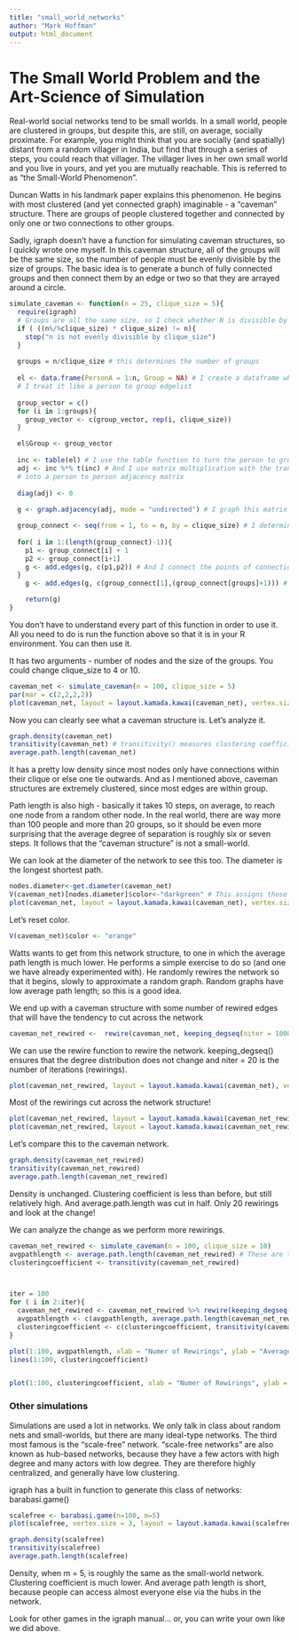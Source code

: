 ```yaml
---
title: "small_world_networks"
author: "Mark Hoffman"
output: html_document
---
```

# The Small World Problem and the Art-Science of Simulation

Real-world social networks tend to be small worlds.  In a small world, people are clustered in groups, but despite this, are still, on average, socially proximate. For example, you might think that you are socially (and spatially) distant from a random villager in India, but find that through a series of steps, you could reach that villager. The villager lives in her own small world and you live in yours, and yet you are mutually reachable. This is referred to as "the Small-World Phenomenon".

Duncan Watts in his landmark paper explains this phenomenon. He begins with most clustered (and yet connected graph) imaginable - a "caveman" structure. There are groups of people clustered together and connected by only one or two connections to other groups.  

Sadly, igraph doesn't have a function for simulating caveman structures, so I quickly wrote one myself. In this caveman structure, all of the groups will be the same size, so the number of people must be evenly divisible by the size of groups. The basic idea is to generate a bunch of fully connected groups and then connect them by an edge or two so that they are arrayed around a circle.  

```r

simulate_caveman <- function(n = 25, clique_size = 5){
  require(igraph)
  # Groups are all the same size, so I check whether N is divisible by the size of groups
  if ( ((n%/%clique_size) * clique_size) != n){
    stop("n is not evenly divisible by clique_size")
  }
  
  groups = n/clique_size # this determines the number of groups
  
  el <- data.frame(PersonA = 1:n, Group = NA) # I create a dataframe which has people and the groups they are in
  # I treat it like a person to group edgelist
  
  group_vector = c()
  for (i in 1:groups){
    group_vector <- c(group_vector, rep(i, clique_size))
  }  

  el$Group <- group_vector
  
  inc <- table(el) # I use the table function to turn the person to group edgelist into an incidence matrix
  adj <- inc %*% t(inc) # And I use matrix multiplication with the transpose to turn the person to group incidence matrix
  # into a person to person adjacency matrix
  
  diag(adj) <- 0 
  
  g <- graph.adjacency(adj, mode = "undirected") # I graph this matrix

  group_connect <- seq(from = 1, to = n, by = clique_size) # I determine the points of connection using a sequence funciton
  
  for( i in 1:(length(group_connect)-1)){
    p1 <- group_connect[i] + 1
    p2 <- group_connect[i+1]
    g <- add.edges(g, c(p1,p2)) # And I connect the points of connection using add.edges
  }
    g <- add.edges(g, c(group_connect[1],(group_connect[groups]+1))) # finally I connect the ends of the structure so that it forms a circle

    return(g)    
}
```

You don't have to understand every part of this function in order to use it. All you need to do is run the function above so that it is in your R environment. You can then use it.

It has two arguments - number of nodes and the size of the groups. You could change clique_size to 4 or 10.

```r
caveman_net <- simulate_caveman(n = 100, clique_size = 5) 
par(mar = c(2,2,2,2))
plot(caveman_net, layout = layout.kamada.kawai(caveman_net), vertex.size = 2, vertex.label = NA, vertex.color = "grey80")
```

Now you can clearly see what a caveman structure is. Let's analyze it.

```r
graph.density(caveman_net)
transitivity(caveman_net) # transitivity() measures clustering coefficient, which essentially says, how clustered is the network overall
average.path.length(caveman_net)
```

It has a pretty low density since most nodes only have connections within their clique or else one tie outwards. And as I mentioned above, caveman structures are extremely clustered, since most edges are within group.

Path length is also high - basically it takes 10 steps, on average, to reach one node from a random other node. In the real world, there are way more than 100 people and more than 20 groups, so it should be even more surprising that the average degree of separation is roughly six or seven steps. It follows that the "caveman structure" is not a small-world.

We can look at the diameter of the network to see this too. The diameter is the longest shortest path.

```r
nodes.diameter<-get.diameter(caveman_net)
V(caveman_net)[nodes.diameter]$color<-"darkgreen" # This assigns those nodes the color darkgreen.
plot(caveman_net, layout = layout.kamada.kawai(caveman_net), vertex.size = 2, vertex.label = NA)
```

Let's reset color.

```r
V(caveman_net)$color <- "orange"
```

Watts wants to get from this network structure, to one in which the average path length is much lower. He performs a simple exercise to do so (and one we have already experimented with). He randomly rewires the network so that it begins, slowly to approximate a random graph. Random graphs have low average path length; so this is a good idea.

We end up with a caveman structure with some number of rewired edges that will have the tendency to cut across the network

```r
caveman_net_rewired <-  rewire(caveman_net, keeping_degseq(niter = 1000))
```

We can use the rewire function to rewire the network. keeping_degseq() ensures that the degree distribution does not change and niter = 20 is the number of iterations (rewirings).

```r
plot(caveman_net_rewired, layout = layout.kamada.kawai(caveman_net), vertex.size = 2, vertex.label=NA)
```

Most of the rewirings cut across the network structure!

```r
plot(caveman_net_rewired, layout = layout.kamada.kawai(caveman_net_rewired), vertex.size = 2, vertex.label=NA) # Here it is laid out properly
plot(caveman_net_rewired, layout = layout.kamada.kawai(caveman_net_rewired), vertex.size = 2, vertex.label = NA, vertex.color = "grey80")
```

Let's compare this to the caveman network.

```r
graph.density(caveman_net_rewired) 
transitivity(caveman_net_rewired) 
average.path.length(caveman_net_rewired)
```
Density is unchanged. Clustering coefficient is less than before, but still relatively high. And average.path.length was cut in half. Only 20 rewirings and look at the change!

We can analyze the change as we perform more rewirings. 

```r
caveman_net_rewired <- simulate_caveman(n = 100, clique_size = 10)
avgpathlength <- average.path.length(caveman_net_rewired) # These are the first observation
clusteringcoefficient <- transitivity(caveman_net_rewired)



iter = 100
for ( i in 2:iter){
  caveman_net_rewired <- caveman_net_rewired %>% rewire(keeping_degseq(niter = 1))
  avgpathlength <- c(avgpathlength, average.path.length(caveman_net_rewired)) # We are just appending the result to a vector
  clusteringcoefficient <- c(clusteringcoefficient, transitivity(caveman_net_rewired))
}

plot(1:100, avgpathlength, xlab = "Numer of Rewirings", ylab = "Average Path Length", main = "Caveman", type = "l")
lines(1:100, clusteringcoefficient)


plot(1:100, clusteringcoefficient, xlab = "Numer of Rewirings", ylab = "Clustering Coefficient", main = "Caveman", type = "l", ylim = c(0,1))
```

### Other simulations

Simulations are used a lot in networks. We only talk in class about random nets and small-worlds, but there are many ideal-type networks. The third most famous is the "scale-free" network. "scale-free networks" are also known as hub-based networks, because they have a few actors with high degree and many actors with low degree. They are therefore highly centralized, and generally have low clustering. 

igraph has a built in function to generate this class of networks: barabasi.game()

```r
scalefree <- barabasi.game(n=100, m=5)
plot(scalefree, vertex.size = 3, layout = layout.kamada.kawai(scalefree), edge.arrow.size = .1, vertex.label=NA)

graph.density(scalefree)
transitivity(scalefree) 
average.path.length(scalefree)
```

Density, when m = 5, is roughly the same as the small-world network. Clustering coefficient is much lower. And average path length is short, because people can access almost everyone else via the hubs in the network.

Look for other games in the igraph manual... or, you can write your own like we did above.